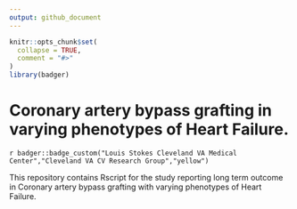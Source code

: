 ```yaml
---
output: github_document
---
```


<!-- README.md is generated from README.Rmd. Please edit that file -->

```r
knitr::opts_chunk$set(
  collapse = TRUE,
  comment = "#>"
)
library(badger)
```

# Coronary artery bypass grafting in varying phenotypes of Heart Failure.

`r badger::badge_custom("Louis Stokes Cleveland VA Medical Center","Cleveland VA CV Research Group","yellow")`

This repository contains Rscript for the study reporting long term outcome in Coronary artery bypass grafting with varying phenotypes of Heart Failure.